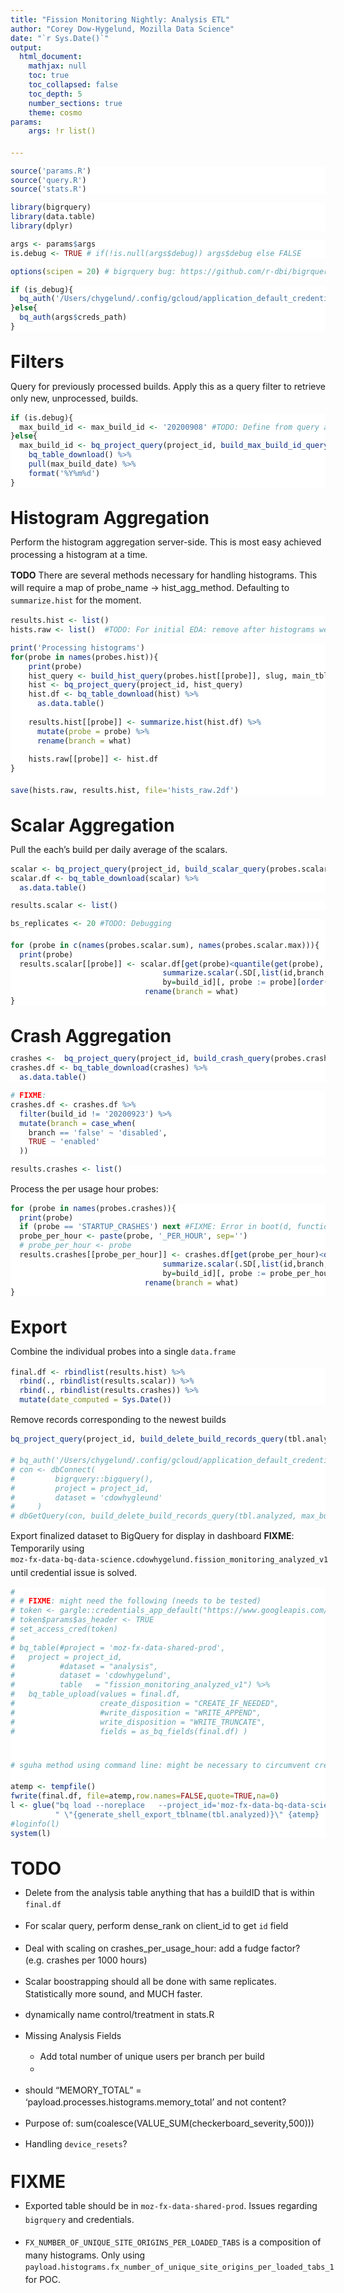 ```yaml
---
title: "Fission Monitoring Nightly: Analysis ETL"
author: "Corey Dow-Hygelund, Mozilla Data Science"
date: "`r Sys.Date()`"
output:
  html_document:
    mathjax: null
    toc: true
    toc_collapsed: false
    toc_depth: 5
    number_sections: true
    theme: cosmo
params:
    args: !r list()

---
```


<style>
body {
    line-height: 1.4em;
    width: 100%;
    }
.plotly {
    text-align: center;
    width: 75vw;
    position: relative;
    margin-left: calc((100% - 75vw)/2);
}
.zimg img {
    text-align: center;
    width: 75vw;
    position: relative;
    margin-left: calc((100% - 75vw)/2);
}
.r {
    background-color: white;
    border: 0;
        }
        
pre code, pre, code {
  white-space: pre !important;
  overflow-x: scroll !important;
  word-break: keep-all !important;
  word-wrap: initial !important;
}
.caption {
    font-size: 80%;
    font-style: italic;
    font-weight:bold;
        }

caption {
    font-size: 80%;
    font-style: italic;
    font-weight: bold;
        }

h3, .h3 {
    margin-top: 100px;
    }
    

</style>


```r
source('params.R')
source('query.R')
source('stats.R')
```


```r
library(bigrquery)
library(data.table)
library(dplyr)
```


```r
args <- params$args
is.debug <- TRUE # if(!is.null(args$debug)) args$debug else FALSE
```

```r
options(scipen = 20) # bigrquery bug: https://github.com/r-dbi/bigrquery/issues/395 
```

```r
if (is_debug){
  bq_auth('/Users/chygelund/.config/gcloud/application_default_credentials.json')
}else{
  bq_auth(args$creds_path)
}
```

# Filters

Query for previously processed builds. Apply this as a query filter to retrieve only new, unprocessed, builds. 

```r
if (is.debug){
  max_build_id <- max_build_id <- '20200908' #TODO: Define from query and as supplied arg
}else{
  max_build_id <- bq_project_query(project_id, build_max_build_id_query(main_tbl, num_build_dates)) %>%
    bq_table_download() %>%
    pull(max_build_date) %>% 
    format('%Y%m%d')
}
```

# Histogram Aggregation

Perform the histogram aggregation server-side. This is most easy achieved processing a histogram at a time. 

**TODO** There are several methods necessary for handling histograms. This will require a map of probe_name -> hist_agg_method. Defaulting to `summarize.hist` for the moment. 


```r
results.hist <- list()
hists.raw <- list()  #TODO: For initial EDA: remove after histograms well-understood
```

```r
print('Processing histograms')
for(probe in names(probes.hist)){
    print(probe)
    hist_query <- build_hist_query(probes.hist[[probe]], slug, main_tbl, max_build_id)
    hist <- bq_project_query(project_id, hist_query)
    hist.df <- bq_table_download(hist) %>%
      as.data.table()
    
    results.hist[[probe]] <- summarize.hist(hist.df) %>% 
      mutate(probe = probe) %>%
      rename(branch = what)
    
    hists.raw[[probe]] <- hist.df
}

save(hists.raw, results.hist, file='hists_raw.2df')
```


# Scalar Aggregation

Pull the each's build per daily average of the scalars. 
```r
scalar <- bq_project_query(project_id, build_scalar_query(probes.scalar.sum, probes.scalar.mean, slug, main_tbl, max_build_id))
scalar.df <- bq_table_download(scalar) %>%
  as.data.table()
```
```r
results.scalar <- list()
```

```r
bs_replicates <- 20 #TODO: Debugging

for (probe in c(names(probes.scalar.sum), names(probes.scalar.max))){
  print(probe)
  results.scalar[[probe]] <- scalar.df[get(probe)<quantile(get(probe), perc.high, na.rm = TRUE),
                                  summarize.scalar(.SD[,list(id,branch,x=get(probe))], "x", bs_replicates, stat=mean.narm),
                                  by=build_id][, probe := probe][order(build_id, what),] %>%
                              rename(branch = what)
}
```

# Crash Aggregation

```r
crashes <-  bq_project_query(project_id, build_crash_query(probes.crashes, slug, tbl.crashes, max_build_id))
crashes.df <- bq_table_download(crashes) %>%
  as.data.table()
```

```r
# FIXME: 
crashes.df <- crashes.df %>%
  filter(build_id != '20200923') %>%
  mutate(branch = case_when(
    branch == 'false' ~ 'disabled',
    TRUE ~ 'enabled'
  ))
```

```r
results.crashes <- list()
```

Process the per usage hour probes:
```r
for (probe in names(probes.crashes)){
  print(probe)
  if (probe == 'STARTUP_CRASHES') next #FIXME: Error in boot(d, function(x, i) { : no data in call to 'boot'
  probe_per_hour <- paste(probe, '_PER_HOUR', sep='') 
  # probe_per_hour <- probe
  results.crashes[[probe_per_hour]] <- crashes.df[get(probe_per_hour)<quantile(get(probe_per_hour), perc.high, na.rm = TRUE),
                                  summarize.scalar(.SD[,list(id,branch,x=get(probe_per_hour))], "x", bs_replicates, stat=mean.narm),
                                  by=build_id][, probe := probe_per_hour][order(build_id, what),] %>%
                              rename(branch = what)
}
```

# Export

Combine the individual probes into a single `data.frame`

```r
final.df <- rbindlist(results.hist) %>%
  rbind(., rbindlist(results.scalar)) %>%
  rbind(., rbindlist(results.crashes)) %>%
  mutate(date_computed = Sys.Date())
```

Remove records corresponding to the newest builds

```r
bq_project_query(project_id, build_delete_build_records_query(tbl.analyzed, max_build_id ))

# bq_auth('/Users/chygelund/.config/gcloud/application_default_credentials.json')
# con <- dbConnect(
#         bigrquery::bigquery(),
#         project = project_id,
#         dataset = 'cdowhygleund'
#     )
# dbGetQuery(con, build_delete_build_records_query(tbl.analyzed, max_build_id ), n=200)


```

Export finalized dataset to BigQuery for display in dashboard
**FIXME**: Temporarily using `moz-fx-data-bq-data-science.cdowhygelund.fission_monitoring_analyzed_v1` until credential issue is solved.

```r
# 
# # FIXME: might need the following (needs to be tested)
# token <- gargle::credentials_app_default("https://www.googleapis.com/auth/bigquery")
# token$params$as_header <- TRUE
# set_access_cred(token)
# 
# bq_table(#project = 'moz-fx-data-shared-prod',
#   project = project_id,
#          #dataset = "analysis",
#          dataset = 'cdowhygelund',
#          table   = "fission_monitoring_analyzed_v1") %>%
#   bq_table_upload(values = final.df,
#                   create_disposition = "CREATE_IF_NEEDED",
#                   #write_disposition = "WRITE_APPEND",
#                   write_disposition = "WRITE_TRUNCATE",
#                   fields = as_bq_fields(final.df) )


# sguha method using command line: might be necessary to circumvent credentials issue

atemp <- tempfile()
fwrite(final.df, file=atemp,row.names=FALSE,quote=TRUE,na=0)
l <- glue("bq load --noreplace   --project_id='moz-fx-data-bq-data-science'  --source_format=CSV --skip_leading_rows=1 --null_marker=NA",
          " \"{generate_shell_export_tblname(tbl.analyzed)}\" {atemp} ./tbl_analyzed_fields.json")
#loginfo(l)
system(l)
```


# TODO

* Delete from the analysis table anything that has a buildID that is within `final.df`
* For scalar query, perform dense_rank on client_id to get `id` field
* Deal with scaling on crashes_per_usage_hour: add a fudge factor? (e.g. crashes per 1000 hours)
* Scalar boostrapping should all be done with same replicates. Statistically more sound, and MUCH faster. 
* dynamically name control/treatment in stats.R

* Missing Analysis Fields
  - Add total number of unique users per branch per build
  - 
* should "MEMORY_TOTAL" = 'payload.processes.histograms.memory_total' and not content?
* Purpose of: sum(coalesce(VALUE_SUM(checkerboard_severity,500))) 
* Handling `device_resets`?


# FIXME
* Exported table should be in `moz-fx-data-shared-prod`. Issues regarding `bigrquery` and credentials. 

* `FX_NUMBER_OF_UNIQUE_SITE_ORIGINS_PER_LOADED_TABS` is a composition of many histograms. Only using `payload.histograms.fx_number_of_unique_site_origins_per_loaded_tabs_1` for POC. 
